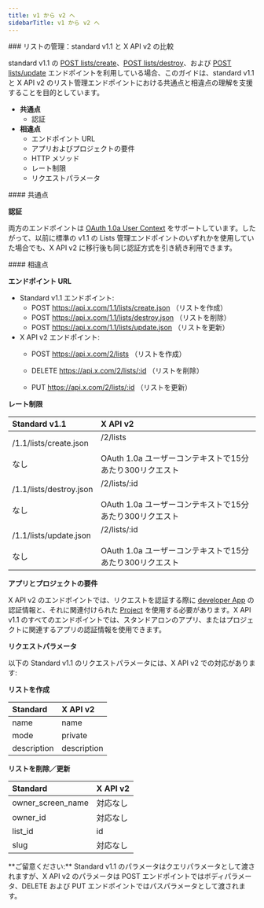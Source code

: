 ```yaml
---
title: v1 から v2 へ
sidebarTitle: v1 から v2 へ
---
```



<div id="manage-lists-standard-v11-compared-to-x-api-v2">
  ### リストの管理：standard v1.1 と X API v2 の比較
</div>

standard v1.1 の [POST lists/create](https://developer.x.com/en/docs/twitter-api/v1/accounts-and-users/create-manage-lists/api-reference/post-lists-create)、[POST lists/destroy](https://developer.x.com/en/docs/twitter-api/v1/accounts-and-users/create-manage-lists/api-reference/post-lists-destroy)、および [POST lists/update](https://developer.x.com/en/docs/twitter-api/v1/accounts-and-users/create-manage-lists/api-reference/post-lists-update) エンドポイントを利用している場合、このガイドは、standard v1.1 と X API v2 のリスト管理エンドポイントにおける共通点と相違点の理解を支援することを目的としています。

- **共通点**
  - 認証
- **相違点**
  - エンドポイント URL
  - アプリおよびプロジェクトの要件
  - HTTP メソッド
  - レート制限
  - リクエストパラメータ

<div id="similarities">
  #### 共通点
</div>

**認証**

両方のエンドポイントは [OAuth 1.0a User Context](https://developer.x.com/content/developer-twitter/resources/fundamentals/authentication) をサポートしています。したがって、以前に標準の v1.1 の Lists 管理エンドポイントのいずれかを使用していた場合でも、X API v2 に移行後も同じ認証方式を引き続き利用できます。

<div id="differences">
  #### 相違点
</div>

**エンドポイント URL**

- Standard v1.1 エンドポイント:
  - POST https://api.x.com/1.1/lists/create.json
    （リストを作成）
  - POST https://api.x.com/1.1/lists/destroy.json
    （リストを削除）
  - POST https://api.x.com/1.1/lists/update.json
    （リストを更新）
- X API v2 エンドポイント:
  - POST https://api.x.com/2/lists
    （リストを作成）

  - DELETE https://api.x.com/2/lists/:id
    （リストを削除）

  - PUT https://api.x.com/2/lists/:id
    （リストを更新）

**レート制限**

| **Standard v1.1** | **X API v2** |
| :--- | :--- |
| /1.1/lists/create.json<br /><br />なし | /2/lists<br /><br />OAuth 1.0a ユーザーコンテキストで15分あたり300リクエスト |
| /1.1/lists/destroy.json<br /><br />なし | /2/lists/:id<br /><br />OAuth 1.0a ユーザーコンテキストで15分あたり300リクエスト |
| /1.1/lists/update.json<br /><br />なし | /2/lists/:id<br /><br />OAuth 1.0a ユーザーコンテキストで15分あたり300リクエスト |

**アプリとプロジェクトの要件**

X API v2 のエンドポイントでは、リクエストを認証する際に [developer App](/ja/resources/fundamentals/developer-apps) の認証情報と、それに関連付けられた [Project](/ja/resources/fundamentals/projects) を使用する必要があります。X API v1.1 のすべてのエンドポイントでは、スタンドアロンのアプリ、またはプロジェクトに関連するアプリの認証情報を使用できます。

**リクエストパラメータ**

以下の Standard v1.1 のリクエストパラメータには、X API v2 での対応があります:

**リストを作成**

| **Standard** | **X API v2** |
| :--- | :--- |
| name | name |
| mode | private |
| description | description |

**リストを削除／更新**

| **Standard** | **X API v2** |
| :--- | :--- |
| owner\_screen\_name | 対応なし |
| owner\_id | 対応なし |
| list\_id | id |
| slug | 対応なし |

<Note>
  **ご留意ください:** Standard v1.1 のパラメータはクエリパラメータとして渡されますが、X API v2 のパラメータは POST エンドポイントではボディパラメータ、DELETE および PUT エンドポイントではパスパラメータとして渡されます。
</Note>